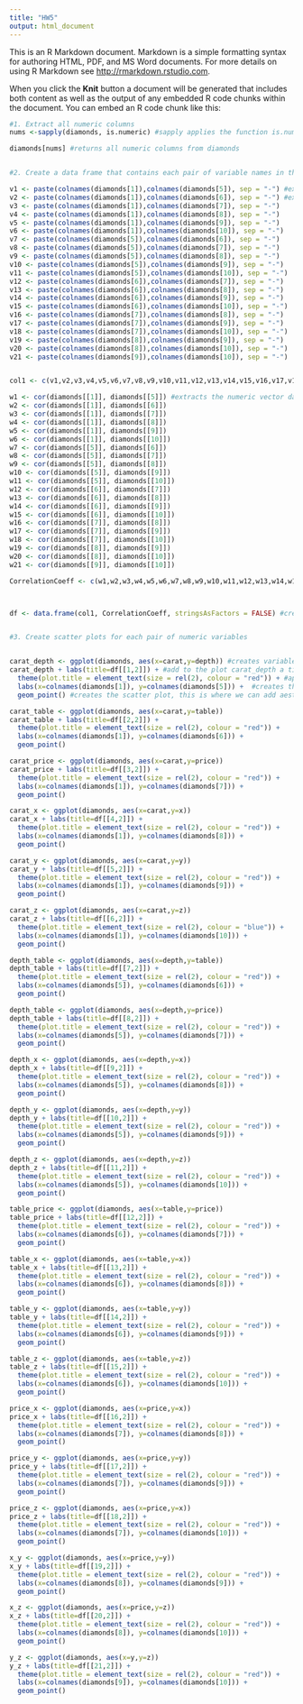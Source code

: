 ```yaml
---
title: "HW5"
output: html_document
---
```


This is an R Markdown document. Markdown is a simple formatting syntax for authoring HTML, PDF, and MS Word documents. For more details on using R Markdown see <http://rmarkdown.rstudio.com>.

When you click the **Knit** button a document will be generated that includes both content as well as the output of any embedded R code chunks within the document. You can embed an R code chunk like this:

```r

#1. Extract all numeric columns
nums <-sapply(diamonds, is.numeric) #sapply applies the function is.numeric to the data set diamonds which extracts all numeric columns and stores them to the variable nums

diamonds[nums] #returns all numeric columns from diamonds


#2. Create a data frame that contains each pair of variable names in the first column, and their corresponding pearson correlation coefficients in the second column

v1 <- paste(colnames(diamonds[1]),colnames(diamonds[5]), sep = "-") #extracts first and fifth column names(carat and depth respectively) from diamonds, separating them with a "-" and storing them to variable v1 
v2 <- paste(colnames(diamonds[1]),colnames(diamonds[6]), sep = "-") #extracts first and sixth column names from diamonds, separating them with a "-" and storing them to variable v2  
v3 <- paste(colnames(diamonds[1]),colnames(diamonds[7]), sep = "-")
v4 <- paste(colnames(diamonds[1]),colnames(diamonds[8]), sep = "-")
v5 <- paste(colnames(diamonds[1]),colnames(diamonds[9]), sep = "-")
v6 <- paste(colnames(diamonds[1]),colnames(diamonds[10]), sep = "-")
v7 <- paste(colnames(diamonds[5]),colnames(diamonds[6]), sep = "-")
v8 <- paste(colnames(diamonds[5]),colnames(diamonds[7]), sep = "-")
v9 <- paste(colnames(diamonds[5]),colnames(diamonds[8]), sep = "-")
v10 <- paste(colnames(diamonds[5]),colnames(diamonds[9]), sep = "-")
v11 <- paste(colnames(diamonds[5]),colnames(diamonds[10]), sep = "-")
v12 <- paste(colnames(diamonds[6]),colnames(diamonds[7]), sep = "-")
v13 <- paste(colnames(diamonds[6]),colnames(diamonds[8]), sep = "-")
v14 <- paste(colnames(diamonds[6]),colnames(diamonds[9]), sep = "-")
v15 <- paste(colnames(diamonds[6]),colnames(diamonds[10]), sep = "-")
v16 <- paste(colnames(diamonds[7]),colnames(diamonds[8]), sep = "-")
v17 <- paste(colnames(diamonds[7]),colnames(diamonds[9]), sep = "-")
v18 <- paste(colnames(diamonds[7]),colnames(diamonds[10]), sep = "-")
v19 <- paste(colnames(diamonds[8]),colnames(diamonds[9]), sep = "-")
v20 <- paste(colnames(diamonds[8]),colnames(diamonds[10]), sep = "-")
v21 <- paste(colnames(diamonds[9]),colnames(diamonds[10]), sep = "-")


col1 <- c(v1,v2,v3,v4,v5,v6,v7,v8,v9,v10,v11,v12,v13,v14,v15,v16,v17,v18,v19,v20,v21) #creates first column to be placed into our data frame, it is the collection of all pairs of numeric variables

w1 <- cor(diamonds[[1]], diamonds[[5]]) #extracts the numeric vector data from columns 1 and 5 of diamonds and calculates the correlation coefficient (Pearson's by default)
w2 <- cor(diamonds[[1]], diamonds[[6]]) 
w3 <- cor(diamonds[[1]], diamonds[[7]])
w4 <- cor(diamonds[[1]], diamonds[[8]])
w5 <- cor(diamonds[[1]], diamonds[[9]])
w6 <- cor(diamonds[[1]], diamonds[[10]])
w7 <- cor(diamonds[[5]], diamonds[[6]])
w8 <- cor(diamonds[[5]], diamonds[[7]])
w9 <- cor(diamonds[[5]], diamonds[[8]])
w10 <- cor(diamonds[[5]], diamonds[[9]])
w11 <- cor(diamonds[[5]], diamonds[[10]])
w12 <- cor(diamonds[[6]], diamonds[[7]])
w13 <- cor(diamonds[[6]], diamonds[[8]])
w14 <- cor(diamonds[[6]], diamonds[[9]])
w15 <- cor(diamonds[[6]], diamonds[[10]])
w16 <- cor(diamonds[[7]], diamonds[[8]])
w17 <- cor(diamonds[[7]], diamonds[[9]])
w18 <- cor(diamonds[[7]], diamonds[[10]])
w19 <- cor(diamonds[[8]], diamonds[[9]])
w20 <- cor(diamonds[[8]], diamonds[[10]])
w21 <- cor(diamonds[[9]], diamonds[[10]])

CorrelationCoeff <- c(w1,w2,w3,w4,w5,w6,w7,w8,w9,w10,w11,w12,w13,w14,w15,w16,w17,w18,w19,w20,w21) #creates vector of all correlation coefficients for all pairs of numeric variables, this will be the second column in our data frame



df <- data.frame(col1, CorrelationCoeff, stringsAsFactors = FALSE) #creates data frame where the first column is each pair of numeric variables and the second column is their corresponding correlation coefficient. stringsAsFactors = FALSE ensures that the names in our first column will remain characters and not ordinal factors


#3. Create scatter plots for each pair of numeric variables


carat_depth <- ggplot(diamonds, aes(x=carat,y=depth)) #creates variable named carat_depth that is a ggplot using the diamonds data set, where the x values take on the numerical vector of values for "carat" in the diamonds data, and the y values take on the numerical vector of values for "depth" from the diamonds data.
carat_depth + labs(title=df[[1,2]]) + #add to the plot carat_depth a title which is the element in the first row and second column of our data frame df (which corresponds to the respective correlation coefficient for our variables)
  theme(plot.title = element_text(size = rel(2), colour = "red")) + #appropriately size and color the title of the plot
  labs(x=colnames(diamonds[1]), y=colnames(diamonds[5])) +  #creates the labels for our plot the x label will be the name of the first column in diamonds(carat), and the y label will be the name of the fifth column in diamonds(depth)
  geom_point() #creates the scatter plot, this is where we can add aesthetics such as changing the size, shape, and color of the points in our plot

carat_table <- ggplot(diamonds, aes(x=carat,y=table))
carat_table + labs(title=df[[2,2]]) +
  theme(plot.title = element_text(size = rel(2), colour = "red")) +
  labs(x=colnames(diamonds[1]), y=colnames(diamonds[6])) + 
  geom_point()

carat_price <- ggplot(diamonds, aes(x=carat,y=price))
carat_price + labs(title=df[[3,2]]) +
  theme(plot.title = element_text(size = rel(2), colour = "red")) +
  labs(x=colnames(diamonds[1]), y=colnames(diamonds[7])) + 
  geom_point()

carat_x <- ggplot(diamonds, aes(x=carat,y=x))
carat_x + labs(title=df[[4,2]]) +
  theme(plot.title = element_text(size = rel(2), colour = "red")) +
  labs(x=colnames(diamonds[1]), y=colnames(diamonds[8])) + 
  geom_point()

carat_y <- ggplot(diamonds, aes(x=carat,y=y))
carat_y + labs(title=df[[5,2]]) +
  theme(plot.title = element_text(size = rel(2), colour = "red")) +
  labs(x=colnames(diamonds[1]), y=colnames(diamonds[9])) + 
  geom_point()

carat_z <- ggplot(diamonds, aes(x=carat,y=z))
carat_z + labs(title=df[[6,2]]) +
  theme(plot.title = element_text(size = rel(2), colour = "blue")) +
  labs(x=colnames(diamonds[1]), y=colnames(diamonds[10])) + 
  geom_point()

depth_table <- ggplot(diamonds, aes(x=depth,y=table))
depth_table + labs(title=df[[7,2]]) +
  theme(plot.title = element_text(size = rel(2), colour = "red")) +
  labs(x=colnames(diamonds[5]), y=colnames(diamonds[6])) + 
  geom_point()

depth_table <- ggplot(diamonds, aes(x=depth,y=price))
depth_table + labs(title=df[[8,2]]) +
  theme(plot.title = element_text(size = rel(2), colour = "red")) +
  labs(x=colnames(diamonds[5]), y=colnames(diamonds[7])) + 
  geom_point()

depth_x <- ggplot(diamonds, aes(x=depth,y=x))
depth_x + labs(title=df[[9,2]]) +
  theme(plot.title = element_text(size = rel(2), colour = "red")) +
  labs(x=colnames(diamonds[5]), y=colnames(diamonds[8])) + 
  geom_point()

depth_y <- ggplot(diamonds, aes(x=depth,y=y))
depth_y + labs(title=df[[10,2]]) +
  theme(plot.title = element_text(size = rel(2), colour = "red")) +
  labs(x=colnames(diamonds[5]), y=colnames(diamonds[9])) + 
  geom_point()

depth_z <- ggplot(diamonds, aes(x=depth,y=z))
depth_z + labs(title=df[[11,2]]) +
  theme(plot.title = element_text(size = rel(2), colour = "red")) +
  labs(x=colnames(diamonds[5]), y=colnames(diamonds[10])) + 
  geom_point()

table_price <- ggplot(diamonds, aes(x=table,y=price))
table_price + labs(title=df[[12,2]]) +
  theme(plot.title = element_text(size = rel(2), colour = "red")) +
  labs(x=colnames(diamonds[6]), y=colnames(diamonds[7])) + 
  geom_point()

table_x <- ggplot(diamonds, aes(x=table,y=x))
table_x + labs(title=df[[13,2]]) +
  theme(plot.title = element_text(size = rel(2), colour = "red")) +
  labs(x=colnames(diamonds[6]), y=colnames(diamonds[8])) + 
  geom_point()

table_y <- ggplot(diamonds, aes(x=table,y=y))
table_y + labs(title=df[[14,2]]) +
  theme(plot.title = element_text(size = rel(2), colour = "red")) +
  labs(x=colnames(diamonds[6]), y=colnames(diamonds[9])) + 
  geom_point()

table_z <- ggplot(diamonds, aes(x=table,y=z))
table_z + labs(title=df[[15,2]]) +
  theme(plot.title = element_text(size = rel(2), colour = "red")) +
  labs(x=colnames(diamonds[6]), y=colnames(diamonds[10])) + 
  geom_point()

price_x <- ggplot(diamonds, aes(x=price,y=x))
price_x + labs(title=df[[16,2]]) +
  theme(plot.title = element_text(size = rel(2), colour = "red")) +
  labs(x=colnames(diamonds[7]), y=colnames(diamonds[8])) + 
  geom_point()

price_y <- ggplot(diamonds, aes(x=price,y=y))
price_y + labs(title=df[[17,2]]) +
  theme(plot.title = element_text(size = rel(2), colour = "red")) +
  labs(x=colnames(diamonds[7]), y=colnames(diamonds[9])) + 
  geom_point()

price_z <- ggplot(diamonds, aes(x=price,y=x))
price_z + labs(title=df[[18,2]]) +
  theme(plot.title = element_text(size = rel(2), colour = "red")) +
  labs(x=colnames(diamonds[7]), y=colnames(diamonds[10])) + 
  geom_point()

x_y <- ggplot(diamonds, aes(x=price,y=y))
x_y + labs(title=df[[19,2]]) +
  theme(plot.title = element_text(size = rel(2), colour = "red")) +
  labs(x=colnames(diamonds[8]), y=colnames(diamonds[9])) + 
  geom_point()

x_z <- ggplot(diamonds, aes(x=price,y=z))
x_z + labs(title=df[[20,2]]) +
  theme(plot.title = element_text(size = rel(2), colour = "red")) +
  labs(x=colnames(diamonds[8]), y=colnames(diamonds[10])) + 
  geom_point()

y_z <- ggplot(diamonds, aes(x=y,y=z))
y_z + labs(title=df[[21,2]]) +
  theme(plot.title = element_text(size = rel(2), colour = "red")) +
  labs(x=colnames(diamonds[9]), y=colnames(diamonds[10])) + 
  geom_point()

```

